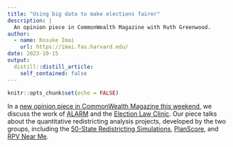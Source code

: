 ```yaml
---
title: "Using big data to make elections fairer"
description: |
  An opinion piece in CommonWealth Magazine with Ruth Greenwood.
author:
  - name: Kosuke Imai
    url: https://imai.fas.harvard.edu/
date: 2023-10-15
output:
  distill::distill_article:
    self_contained: false
---
```


```r
knitr::opts_chunk$set(echo = FALSE)
```

In a [new opinion piece in CommonWealth Magazine this weekend](https://commonwealthmagazine.org/opinion/using-big-data-to-make-elections-fairer/), we discuss the work of [ALARM](https://alarm-redist.org/) and the [Election Law Clinic](https://www.hlselectionlaw.org/). Our piece talks about the quantitative redistricting analysis projects, developed by the two groups, including the [50-State Redistricting Simulations](https://alarm-redist.org/fifty-states/), [PlanScore](https://planscore.org/), and [RPV Near Me](https://www.rpvnearme.org/).
